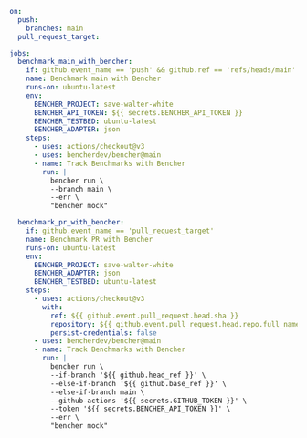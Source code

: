 ```yaml
on:
  push:
    branches: main
  pull_request_target:

jobs:
  benchmark_main_with_bencher:
    if: github.event_name == 'push' && github.ref == 'refs/heads/main'
    name: Benchmark main with Bencher
    runs-on: ubuntu-latest
    env:
      BENCHER_PROJECT: save-walter-white
      BENCHER_API_TOKEN: ${{ secrets.BENCHER_API_TOKEN }}
      BENCHER_TESTBED: ubuntu-latest
      BENCHER_ADAPTER: json
    steps:
      - uses: actions/checkout@v3
      - uses: bencherdev/bencher@main
      - name: Track Benchmarks with Bencher
        run: |
          bencher run \
          --branch main \
          --err \
          "bencher mock"

  benchmark_pr_with_bencher:
    if: github.event_name == 'pull_request_target'
    name: Benchmark PR with Bencher
    runs-on: ubuntu-latest
    env:
      BENCHER_PROJECT: save-walter-white
      BENCHER_ADAPTER: json
      BENCHER_TESTBED: ubuntu-latest
    steps:
      - uses: actions/checkout@v3
        with:
          ref: ${{ github.event.pull_request.head.sha }}
          repository: ${{ github.event.pull_request.head.repo.full_name }}
          persist-credentials: false
      - uses: bencherdev/bencher@main
      - name: Track Benchmarks with Bencher
        run: |
          bencher run \
          --if-branch '${{ github.head_ref }}' \
          --else-if-branch '${{ github.base_ref }}' \
          --else-if-branch main \
          --github-actions '${{ secrets.GITHUB_TOKEN }}' \
          --token '${{ secrets.BENCHER_API_TOKEN }}' \
          --err \
          "bencher mock"
```